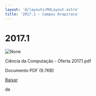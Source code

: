 ```yaml
---
layout: '@/layouts/MdLayout.astro'
title: '2017.1 — Campus Arapiraca'
---
```




2017.1
======









<Image src="https://arapiraca.ufal.br/graduacao/ciencia-da-computacao/horarios/2017/oferta-2017.1/%2b%2bplone%2b%2bufalprofile/imgs/file-icon.png" alt="None" inferSize />

 Ciência da Computação - Oferta 2017.1.pdf  

 Documento PDF
 (9.7KB)
 

[Baixar](%40%40download/file/Ci%c3%aancia%20da%20Computa%c3%a7%c3%a3o%20-%20Oferta%202017.1.pdf)























 de 












